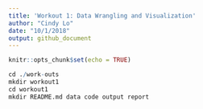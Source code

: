 ```yaml
---
title: 'Workout 1: Data Wrangling and Visualization'
author: "Cindy Lo"
date: "10/1/2018"
output: github_document
---
```


```r
knitr::opts_chunk$set(echo = TRUE)
```

```r
cd ./work-outs
mkdir workout1
cd workout1
mkdir README.md data code output report
```